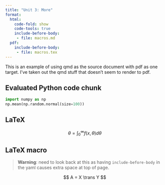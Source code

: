 ```yaml
---
title: "Unit 3: More"
format:
  html:
    code-fold: show
    code-tools: true
    include-before-body:
     - file: macros.md
  pdf: 
    include-before-body:
     - file: macros.tex
---
```


This is an example of using qmd as the source document with pdf as one target. I've taken out the qmd stuff that doesn't seem to render to pdf.

## Evaluated Python code chunk

```python
import numpy as np
np.mean(np.random.normal(size=100))
```

## LaTeX

$$
\theta = \int_0^\infty f(x,\theta)d\theta
$$

## LaTeX macro

> **Warning**: need to look back at this as having `include-before-body` in the yaml causes extra space at top of page.

$$
A = X \trans Y
$$
